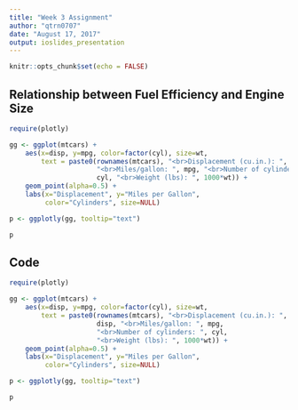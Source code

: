```yaml
---
title: "Week 3 Assignment"
author: "qtrn0707"
date: "August 17, 2017"
output: ioslides_presentation
---
```


```r
knitr::opts_chunk$set(echo = FALSE)
```

## Relationship between Fuel Efficiency and Engine Size
```r
require(plotly)

gg <- ggplot(mtcars) +
    aes(x=disp, y=mpg, color=factor(cyl), size=wt,
        text = paste0(rownames(mtcars), "<br>Displacement (cu.in.): ", disp,
                      "<br>Miles/gallon: ", mpg, "<br>Number of cylinders: ",
                      cyl, "<br>Weight (lbs): ", 1000*wt)) + 
    geom_point(alpha=0.5) +
    labs(x="Displacement", y="Miles per Gallon",
         color="Cylinders", size=NULL)

p <- ggplotly(gg, tooltip="text")

p
```


## Code
```r
require(plotly)

gg <- ggplot(mtcars) +
    aes(x=disp, y=mpg, color=factor(cyl), size=wt,
        text = paste0(rownames(mtcars), "<br>Displacement (cu.in.): ",
                      disp, "<br>Miles/gallon: ", mpg,
                      "<br>Number of cylinders: ", cyl,
                      "<br>Weight (lbs): ", 1000*wt)) + 
    geom_point(alpha=0.5) +
    labs(x="Displacement", y="Miles per Gallon",
         color="Cylinders", size=NULL)

p <- ggplotly(gg, tooltip="text")

p
```